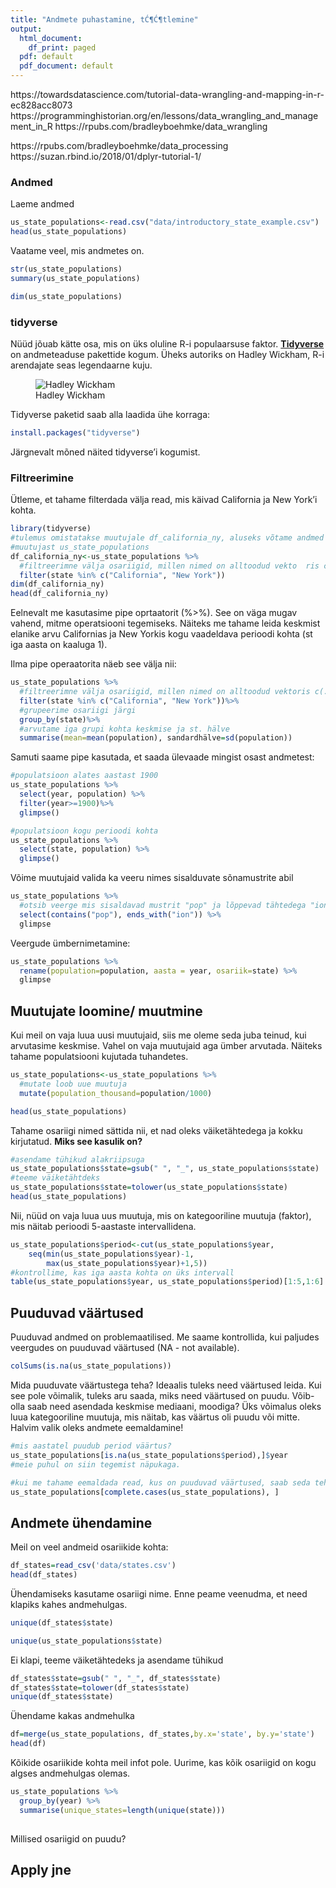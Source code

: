 ```yaml
---
title: "Andmete puhastamine, tĆ¶Ć¶tlemine"
output:
  html_document:
    df_print: paged
  pdf: default
  pdf_document: default
---
```


https://towardsdatascience.com/tutorial-data-wrangling-and-mapping-in-r-ec828acc8073
https://programminghistorian.org/en/lessons/data_wrangling_and_management_in_R
https://rpubs.com/bradleyboehmke/data_wrangling

https://rpubs.com/bradleyboehmke/data_processing
https://suzan.rbind.io/2018/01/dplyr-tutorial-1/

### Andmed

Laeme andmed
```r
us_state_populations<-read.csv("data/introductory_state_example.csv")
head(us_state_populations)
```
Vaatame veel, mis andmetes on.
```r
str(us_state_populations)
summary(us_state_populations)
```
```r
dim(us_state_populations)
```


### tidyverse

Nüüd jõuab kätte osa, mis on üks oluline R-i populaarsuse faktor. [__Tidyverse__](https://www.tidyverse.org/) on andmeteaduse pakettide kogum. Üheks autoriks on Hadley Wickham, R-i arendajate seas legendaarne kuju.

![Hadley Wickham](figure/hadley.jpg)

Tidyverse paketid saab alla laadida ühe korraga:
```r
install.packages("tidyverse")
```

Järgnevalt mõned näited tidyverse'i kogumist.

### Filtreerimine

Ütleme, et tahame filterdada välja read, mis käivad California ja New York'i kohta.
```r
library(tidyverse)
#tulemus omistatakse muutujale df_california_ny, aluseks võtame andmed
#muutujast us_state_populations
df_california_ny<-us_state_populations %>% 
  #filtreerimne välja osariigid, millen nimed on alltoodud vekto  ris c(...)
  filter(state %in% c("California", "New York"))
dim(df_california_ny)
head(df_california_ny)
```
Eelnevalt me kasutasime pipe oprtaatorit (%>%). See on väga mugav vahend, mitme operatsiooni tegemiseks. Näiteks me tahame leida keskmist elanike arvu Californias ja New Yorkis kogu vaadeldava perioodi kohta (st iga aasta on kaaluga 1).

Ilma pipe operaatorita näeb see välja nii:
```r
us_state_populations %>% 
  #filtreerimne välja osariigid, millen nimed on alltoodud vektoris c(...)
  filter(state %in% c("California", "New York"))%>%
  #grupeerime osariigi järgi
  group_by(state)%>%
  #arvutame iga grupi kohta keskmise ja st. hälve
  summarise(mean=mean(population), sandardhälve=sd(population))

```
Samuti saame pipe kasutada, et saada ülevaade mingist osast andmetest:
```r
#populatsioon alates aastast 1900
us_state_populations %>%
  select(year, population) %>%
  filter(year>=1900)%>%
  glimpse()
```
```r
#populatsioon kogu perioodi kohta
us_state_populations %>%
  select(state, population) %>%
  glimpse()
```


Võime muutujaid valida ka veeru nimes sisalduvate sõnamustrite abil

```r
us_state_populations %>%
  #otsib veerge mis sisaldavad mustrit "pop" ja lõppevad tähtedega "ion"
  select(contains("pop"), ends_with("ion")) %>%
  glimpse
```
Veergude ümbernimetamine:
```r
us_state_populations %>% 
  rename(population=population, aasta = year, osariik=state) %>%
  glimpse
```

## Muutujate loomine/ muutmine

Kui meil on vaja luua uusi muutujaid, siis me oleme seda juba teinud, kui arvutasime keskmise. Vahel on vaja muutujaid aga ümber arvutada. Näiteks tahame populatsiooni kujutada tuhandetes.
```r
us_state_populations<-us_state_populations %>% 
  #mutate loob uue muutuja
  mutate(population_thousand=population/1000)

head(us_state_populations)
```
Tahame osariigi nimed sättida nii, et nad oleks väiketähtedega ja kokku kirjutatud. __Miks see kasulik on?__
```r
#asendame tühikud alakriipsuga
us_state_populations$state=gsub(" ", "_", us_state_populations$state)
#teeme väiketähtdeks
us_state_populations$state=tolower(us_state_populations$state)
head(us_state_populations)
```

Nii, nüüd on vaja luua uus muutuja, mis on kategooriline muutuja (faktor), mis näitab perioodi 5-aastaste intervallidena.


```r
us_state_populations$period<-cut(us_state_populations$year,          
    seq(min(us_state_populations$year)-1,
        max(us_state_populations$year)+1,5))
#kontrollime, kas iga aasta kohta on üks intervall
table(us_state_populations$year, us_state_populations$period)[1:5,1:6]
```

## Puuduvad väärtused

Puuduvad andmed on problemaatilised. Me saame kontrollida, kui paljudes veergudes on puuduvad väärtused (NA - not available).
```r
colSums(is.na(us_state_populations))
```
Mida puuduvate väärtustega teha? Ideaalis tuleks need väärtused leida. Kui see pole võimalik, tuleks aru saada, miks need väärtused on puudu. Võib-olla saab need asendada keskmise mediaani, moodiga? Üks võimalus oleks luua kategooriline muutuja, mis näitab, kas väärtus oli puudu või mitte. Halvim valik oleks andmete eemaldamine!
```r
#mis aastatel puudub period väärtus?
us_state_populations[is.na(us_state_populations$period),]$year
#meie puhul on siin tegemist näpukaga.

```

```r
#kui me tahame eemaldada read, kus on puuduvad väärtused, saab seda teha järgnevalt
us_state_populations[complete.cases(us_state_populations), ]
```

## Andmete ühendamine

Meil on veel andmeid osariikide kohta:
```r
df_states=read_csv('data/states.csv')
head(df_states)
```
Ühendamiseks kasutame osariigi nime. Enne peame veenudma, et need klapiks kahes andmehulgas.
```r
unique(df_states$state)
```

```r
unique(us_state_populations$state)
```

Ei klapi, teeme väiketähtedeks ja asendame tühikud
```r
df_states$state=gsub(" ", "_", df_states$state)
df_states$state=tolower(df_states$state)
unique(df_states$state)
```
 Ühendame kakas andmehulka
```r
df=merge(us_state_populations, df_states,by.x='state', by.y='state')
head(df)
```
Kõikide osariikide kohta meil infot pole. Uurime, kas kõik osariigid on kogu algses andmehulgas olemas.

```r
us_state_populations %>%
  group_by(year) %>%
  summarise(unique_states=length(unique(state)))
  
```
Millised osariigid on puudu?
 
## Apply jne
